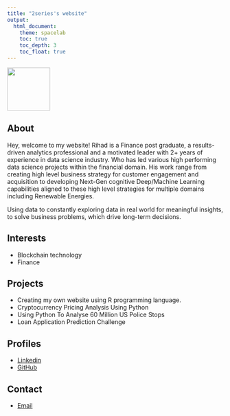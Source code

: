 ```yaml
---
title: "2series's website"
output:
  html_document:
    theme: spacelab
    toc: true
    toc_depth: 3
    toc_float: true
---
```

![](img/Rihad Variawa.png){width=100px}

## About

Hey, welcome to my website!
Rihad is a Finance post graduate, a results-driven analytics professional and a motivated leader with 2+ years of experience in data science industry. Who has led various high performing data science projects within the financial domain. His work range from creating high level business strategy for customer engagement and acquisition to developing Next-Gen cognitive Deep/Machine Learning capabilities aligned to these high level strategies for multiple domains including Renewable Energies. 

Using data to constantly exploring data in real world for meaningful insights, to solve business problems, which drive long-term decisions.

## Interests

* Blockchain technology
* Finance

## Projects

* Creating my own website using R programming language.
* Cryptocurrency Pricing Analysis Using Python
* Using Python To Analyse 60 Million US Police Stops
* Loan Application Prediction Challenge

## Profiles 

* [Linkedin](https://www.linkedin.com/in/rihad-variawa-7422017b)
* [GitHub](https://github.com/2series)

## Contact

* [Email](mailto:rihadv021@gmail.com)
